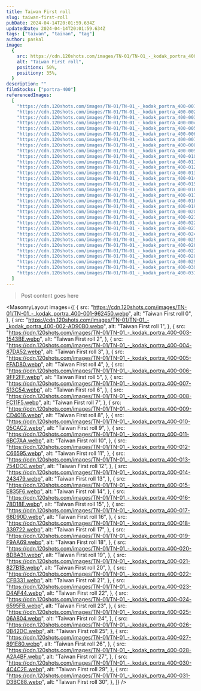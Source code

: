 ```yaml
---
title: Taiwan First roll
slug: taiwan-first-roll
pubDate: 2024-04-14T20:01:59.634Z
updatedDate: 2024-04-14T20:01:59.634Z
tags: ["taiwan", "tainan", "tag"]
author: paskal
image:
  {
    src: https://cdn.120shots.com/images/TN-01/TN-01_-_kodak_portra_400-023-D4AF44.webp,
    alt: "Taiwan First roll",
    positionx: 50%,
    positiony: 35%,
  }
description: ""
filmStocks: ["portra-400"]
referencedImages:
  [
    "https://cdn.120shots.com/images/TN-01/TN-01_-_kodak_portra_400-001-962450.webp",
    "https://cdn.120shots.com/images/TN-01/TN-01_-_kodak_portra_400-002-AD90B0.webp",
    "https://cdn.120shots.com/images/TN-01/TN-01_-_kodak_portra_400-003-1543BE.webp",
    "https://cdn.120shots.com/images/TN-01/TN-01_-_kodak_portra_400-004-87DA52.webp",
    "https://cdn.120shots.com/images/TN-01/TN-01_-_kodak_portra_400-005-FFAD80.webp",
    "https://cdn.120shots.com/images/TN-01/TN-01_-_kodak_portra_400-006-9FF2FF.webp",
    "https://cdn.120shots.com/images/TN-01/TN-01_-_kodak_portra_400-007-513C54.webp",
    "https://cdn.120shots.com/images/TN-01/TN-01_-_kodak_portra_400-008-FC11F5.webp",
    "https://cdn.120shots.com/images/TN-01/TN-01_-_kodak_portra_400-009-CD4016.webp",
    "https://cdn.120shots.com/images/TN-01/TN-01_-_kodak_portra_400-010-05CAC2.webp",
    "https://cdn.120shots.com/images/TN-01/TN-01_-_kodak_portra_400-011-6BC7AA.webp",
    "https://cdn.120shots.com/images/TN-01/TN-01_-_kodak_portra_400-012-C66595.webp",
    "https://cdn.120shots.com/images/TN-01/TN-01_-_kodak_portra_400-013-754DCC.webp",
    "https://cdn.120shots.com/images/TN-01/TN-01_-_kodak_portra_400-014-243479.webp",
    "https://cdn.120shots.com/images/TN-01/TN-01_-_kodak_portra_400-015-E835F6.webp",
    "https://cdn.120shots.com/images/TN-01/TN-01_-_kodak_portra_400-016-78D18E.webp",
    "https://cdn.120shots.com/images/TN-01/TN-01_-_kodak_portra_400-017-68D90D.webp",
    "https://cdn.120shots.com/images/TN-01/TN-01_-_kodak_portra_400-018-339722.webp",
    "https://cdn.120shots.com/images/TN-01/TN-01_-_kodak_portra_400-019-F9AA69.webp",
    "https://cdn.120shots.com/images/TN-01/TN-01_-_kodak_portra_400-020-8DBA31.webp",
    "https://cdn.120shots.com/images/TN-01/TN-01_-_kodak_portra_400-021-827B1B.webp",
    "https://cdn.120shots.com/images/TN-01/TN-01_-_kodak_portra_400-022-CFB331.webp",
    "https://cdn.120shots.com/images/TN-01/TN-01_-_kodak_portra_400-023-D4AF44.webp",
    "https://cdn.120shots.com/images/TN-01/TN-01_-_kodak_portra_400-024-6595FB.webp",
    "https://cdn.120shots.com/images/TN-01/TN-01_-_kodak_portra_400-025-06A804.webp",
    "https://cdn.120shots.com/images/TN-01/TN-01_-_kodak_portra_400-026-0B42DC.webp",
    "https://cdn.120shots.com/images/TN-01/TN-01_-_kodak_portra_400-027-891E80.webp",
    "https://cdn.120shots.com/images/TN-01/TN-01_-_kodak_portra_400-028-A2A4BF.webp",
    "https://cdn.120shots.com/images/TN-01/TN-01_-_kodak_portra_400-029-4C4268.webp",
    "https://cdn.120shots.com/images/TN-01/TN-01_-_kodak_portra_400-030-4C4C2E.webp",
    "https://cdn.120shots.com/images/TN-01/TN-01_-_kodak_portra_400-031-D3BC88.webp",
  ]
---
```


> Post content goes here


<MasonryLayout
  images={[
    {
      src: "https://cdn.120shots.com/images/TN-01/TN-01_-_kodak_portra_400-001-962450.webp",
      alt: "Taiwan First roll 0",
    },
    {
      src: "https://cdn.120shots.com/images/TN-01/TN-01_-_kodak_portra_400-002-AD90B0.webp",
      alt: "Taiwan First roll 1",
    },
    {
      src: "https://cdn.120shots.com/images/TN-01/TN-01_-_kodak_portra_400-003-1543BE.webp",
      alt: "Taiwan First roll 2",
    },
    {
      src: "https://cdn.120shots.com/images/TN-01/TN-01_-_kodak_portra_400-004-87DA52.webp",
      alt: "Taiwan First roll 3",
    },
    {
      src: "https://cdn.120shots.com/images/TN-01/TN-01_-_kodak_portra_400-005-FFAD80.webp",
      alt: "Taiwan First roll 4",
    },
    {
      src: "https://cdn.120shots.com/images/TN-01/TN-01_-_kodak_portra_400-006-9FF2FF.webp",
      alt: "Taiwan First roll 5",
    },
    {
      src: "https://cdn.120shots.com/images/TN-01/TN-01_-_kodak_portra_400-007-513C54.webp",
      alt: "Taiwan First roll 6",
    },
    {
      src: "https://cdn.120shots.com/images/TN-01/TN-01_-_kodak_portra_400-008-FC11F5.webp",
      alt: "Taiwan First roll 7",
    },
    {
      src: "https://cdn.120shots.com/images/TN-01/TN-01_-_kodak_portra_400-009-CD4016.webp",
      alt: "Taiwan First roll 8",
    },
    {
      src: "https://cdn.120shots.com/images/TN-01/TN-01_-_kodak_portra_400-010-05CAC2.webp",
      alt: "Taiwan First roll 9",
    },
    {
      src: "https://cdn.120shots.com/images/TN-01/TN-01_-_kodak_portra_400-011-6BC7AA.webp",
      alt: "Taiwan First roll 10",
    },
    {
      src: "https://cdn.120shots.com/images/TN-01/TN-01_-_kodak_portra_400-012-C66595.webp",
      alt: "Taiwan First roll 11",
    },
    {
      src: "https://cdn.120shots.com/images/TN-01/TN-01_-_kodak_portra_400-013-754DCC.webp",
      alt: "Taiwan First roll 12",
    },
    {
      src: "https://cdn.120shots.com/images/TN-01/TN-01_-_kodak_portra_400-014-243479.webp",
      alt: "Taiwan First roll 13",
    },
    {
      src: "https://cdn.120shots.com/images/TN-01/TN-01_-_kodak_portra_400-015-E835F6.webp",
      alt: "Taiwan First roll 14",
    },
    {
      src: "https://cdn.120shots.com/images/TN-01/TN-01_-_kodak_portra_400-016-78D18E.webp",
      alt: "Taiwan First roll 15",
    },
    {
      src: "https://cdn.120shots.com/images/TN-01/TN-01_-_kodak_portra_400-017-68D90D.webp",
      alt: "Taiwan First roll 16",
    },
    {
      src: "https://cdn.120shots.com/images/TN-01/TN-01_-_kodak_portra_400-018-339722.webp",
      alt: "Taiwan First roll 17",
    },
    {
      src: "https://cdn.120shots.com/images/TN-01/TN-01_-_kodak_portra_400-019-F9AA69.webp",
      alt: "Taiwan First roll 18",
    },
    {
      src: "https://cdn.120shots.com/images/TN-01/TN-01_-_kodak_portra_400-020-8DBA31.webp",
      alt: "Taiwan First roll 19",
    },
    {
      src: "https://cdn.120shots.com/images/TN-01/TN-01_-_kodak_portra_400-021-827B1B.webp",
      alt: "Taiwan First roll 20",
    },
    {
      src: "https://cdn.120shots.com/images/TN-01/TN-01_-_kodak_portra_400-022-CFB331.webp",
      alt: "Taiwan First roll 21",
    },
    {
      src: "https://cdn.120shots.com/images/TN-01/TN-01_-_kodak_portra_400-023-D4AF44.webp",
      alt: "Taiwan First roll 22",
    },
    {
      src: "https://cdn.120shots.com/images/TN-01/TN-01_-_kodak_portra_400-024-6595FB.webp",
      alt: "Taiwan First roll 23",
    },
    {
      src: "https://cdn.120shots.com/images/TN-01/TN-01_-_kodak_portra_400-025-06A804.webp",
      alt: "Taiwan First roll 24",
    },
    {
      src: "https://cdn.120shots.com/images/TN-01/TN-01_-_kodak_portra_400-026-0B42DC.webp",
      alt: "Taiwan First roll 25",
    },
    {
      src: "https://cdn.120shots.com/images/TN-01/TN-01_-_kodak_portra_400-027-891E80.webp",
      alt: "Taiwan First roll 26",
    },
    {
      src: "https://cdn.120shots.com/images/TN-01/TN-01_-_kodak_portra_400-028-A2A4BF.webp",
      alt: "Taiwan First roll 27",
    },
    {
      src: "https://cdn.120shots.com/images/TN-01/TN-01_-_kodak_portra_400-030-4C4C2E.webp",
      alt: "Taiwan First roll 29",
    },
    {
      src: "https://cdn.120shots.com/images/TN-01/TN-01_-_kodak_portra_400-031-D3BC88.webp",
      alt: "Taiwan First roll 30",
    },
  ]}
/>
